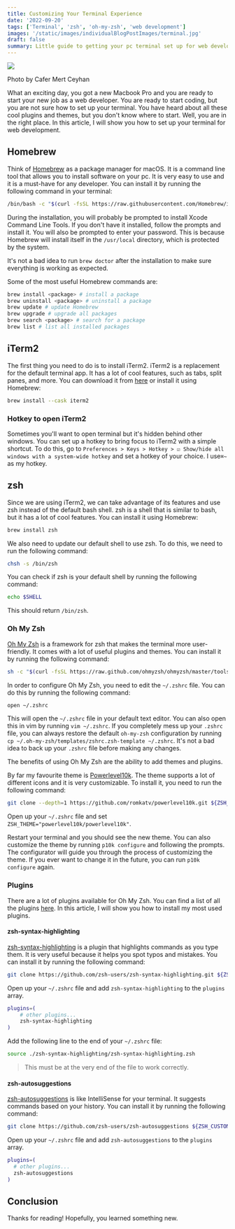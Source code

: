 ```yaml
---
title: Customizing Your Terminal Experience
date: '2022-09-20'
tags: ['Terminal', 'zsh', 'oh-my-zsh', 'web development']
images: '/static/images/individualBlogPostImages/terminal.jpg'
draft: false
summary: Little guide to getting your pc terminal set up for web development - recommended plugins, themes, fonts, etc.
---
```


<div className="flex justify-center flex-col items-center">
  <img src="https://images.unsplash.com/photo-1616763355548-1b606f439f86?ixlib=rb-1.2.1&ixid=MnwxMjA3fDB8MHxwaG90by1wYWdlfHx8fGVufDB8fHx8&auto=format&fit=crop&w=3270&q=80" />
  <p className="text-sm"> Photo by Cafer Mert Ceyhan</p>
</div>

What an exciting day, you got a new Macbook Pro and you are ready to start your new job as a web developer. You are ready to start coding, but you are not sure how to set up your terminal. You have heard about all these cool plugins and themes, but you don't know where to start. Well, you are in the right place. In this article, I will show you how to set up your terminal for web development.

<TOCInline toc={props.toc} asDisclosure toHeading={3} />

## Homebrew

Think of [Homebrew](https://docs.brew.sh/) as a package manager for macOS. It is a command line tool that allows you to install software on your pc. It is very easy to use and it is a must-have for any developer. You can install it by running the following command in your terminal:

```bash
/bin/bash -c "$(curl -fsSL https://raw.githubusercontent.com/Homebrew/install/master/install.sh)"
```

During the installation, you will probably be prompted to install Xcode Command Line Tools. If you don't have it installed, follow the prompts and install it. You will also be prompted to enter your password. This is because Homebrew will install itself in the `/usr/local` directory, which is protected by the system.

It's not a bad idea to run `brew doctor` after the installation to make sure everything is working as expected.

Some of the most useful Homebrew commands are:

```bash
brew install <package> # install a package
brew uninstall <package> # uninstall a package
brew update # update Homebrew
brew upgrade # upgrade all packages
brew search <package> # search for a package
brew list # list all installed packages
```

## iTerm2

The first thing you need to do is to install iTerm2. iTerm2 is a replacement for the default terminal app. It has a lot of cool features, such as tabs, split panes, and more. You can download it from [here](https://iterm2.com/) or install it using Homebrew:

```bash
brew install --cask iterm2
```

### Hotkey to open iTerm2

Sometimes you'll want to open terminal but it's hidden behind other windows. You can set up a hotkey to bring focus to iTerm2 with a simple shortcut. To do this, go to `Preferences > Keys > Hotkey > ☑️ Show/hide all windows with a system-wide hotkey` and set a hotkey of your choice. I use`⌘~` as my hotkey.

## zsh

Since we are using iTerm2, we can take advantage of its features and use zsh instead of the default bash shell. zsh is a shell that is similar to bash, but it has a lot of cool features. You can install it using Homebrew:

```bash
brew install zsh
```

We also need to update our default shell to use zsh. To do this, we need to run the following command:

```bash
chsh -s /bin/zsh
```

You can check if zsh is your default shell by running the following command:

```bash
echo $SHELL
```

This should return `/bin/zsh`.

### Oh My Zsh

[Oh My Zsh](https://ohmyz.sh/) is a framework for zsh that makes the terminal more user-friendly. It comes with a lot of useful plugins and themes. You can install it by running the following command:

```bash
sh -c "$(curl -fsSL https://raw.github.com/ohmyzsh/ohmyzsh/master/tools/install.sh)"
```

In order to configure Oh My Zsh, you need to edit the `~/.zshrc` file. You can do this by running the following command:

```bash
open ~/.zshrc
```

This will open the `~/.zshrc` file in your default text editor. You can also open this in vim by running `vim ~/.zshrc`. If you completely mess up your `.zshrc` file, you can always restore the default `oh-my-zsh` configuration by running `cp ~/.oh-my-zsh/templates/zshrc.zsh-template ~/.zshrc`. It's not a bad idea to back up your `.zshrc` file before making any changes.

The benefits of using Oh My Zsh are the ability to add themes and plugins.

By far my favourite theme is [Powerlevel10k](https://github.com/romkatv/powerlevel10k). The theme supports a lot of different icons and it is very customizable. To install it, you need to run the following command:

```bash
git clone --depth=1 https://github.com/romkatv/powerlevel10k.git ${ZSH_CUSTOM:-$HOME/.oh-my-zsh/custom}/themes/powerlevel10k
```

Open up your `~/.zshrc` file and set `ZSH_THEME="powerlevel10k/powerlevel10k"`.

Restart your terminal and you should see the new theme. You can also customize the theme by running `p10k configure` and following the prompts. The configurator will guide you through the process of customizing the theme. If you ever want to change it in the future, you can run `p10k configure` again.

### Plugins

There are a lot of plugins available for Oh My Zsh. You can find a list of all the plugins [here](https://github.com/ohmyzsh/ohmyzsh/tree/master/plugins). In this article, I will show you how to install my most used plugins.

#### zsh-syntax-highlighting

[zsh-syntax-highlighting](https://github.com/zsh-users/zsh-syntax-highlighting) is a plugin that highlights commands as you type them. It is very useful because it helps you spot typos and mistakes. You can install it by running the following command:

```bash
git clone https://github.com/zsh-users/zsh-syntax-highlighting.git ${ZSH_CUSTOM:-~/.oh-my-zsh/custom}/plugins/zsh-syntax-highlighting
```

Open up your `~/.zshrc` file and add `zsh-syntax-highlighting` to the `plugins` array.

```bash
plugins=(
	# other plugins...
	zsh-syntax-highlighting
)
```

Add the following line to the end of your `~/.zshrc` file:

```bash
source ./zsh-syntax-highlighting/zsh-syntax-highlighting.zsh
```

> This must be at the very end of the file to work correctly.

#### zsh-autosuggestions

[zsh-autosuggestions](https://github.com/zsh-users/zsh-autosuggestions) is like IntelliSense for your terminal. It suggests commands based on your history. You can install it by running the following command:

```bash
git clone https://github.com/zsh-users/zsh-autosuggestions ${ZSH_CUSTOM:-~/.oh-my-zsh/custom}/plugins/zsh-autosuggestions
```

Open up your `~/.zshrc` file and add `zsh-autosuggestions` to the `plugins` array.

```bash
plugins=(
  # other plugins...
  zsh-autosuggestions
)
```

## Conclusion

Thanks for reading! Hopefully, you learned something new.
